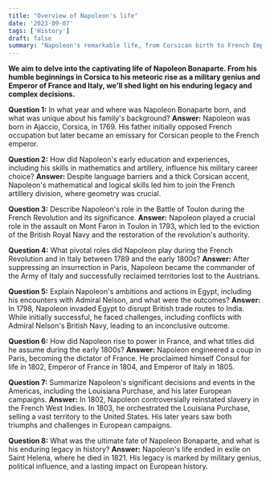 ```yaml
---
title: "Overview of Napoleon's life"
date: '2023-09-07'
tags: ['History']
draft: false
summary: "Napoleon's remarkable life, from Corsican birth to French Emperor, marked by military genius and ambition."
---
```


**We aim to delve into the captivating life of Napoleon Bonaparte. From his humble beginnings in Corsica to his meteoric rise as a military genius and Emperor of France and Italy, we'll shed light on his enduring legacy and complex decisions.**

**Question 1:** In what year and where was Napoleon Bonaparte born, and what was unique about his family's background?
**Answer:** Napoleon was born in Ajaccio, Corsica, in 1769. His father initially opposed French occupation but later became an emissary for Corsican people to the French emperor.

**Question 2:** How did Napoleon's early education and experiences, including his skills in mathematics and artillery, influence his military career choice?
**Answer:** Despite language barriers and a thick Corsican accent, Napoleon's mathematical and logical skills led him to join the French artillery division, where geometry was crucial.

**Question 3:** Describe Napoleon's role in the Battle of Toulon during the French Revolution and its significance.
**Answer:** Napoleon played a crucial role in the assault on Mont Faron in Toulon in 1793, which led to the eviction of the British Royal Navy and the restoration of the revolution's authority.

**Question 4:** What pivotal roles did Napoleon play during the French Revolution and in Italy between 1789 and the early 1800s?
**Answer:** After suppressing an insurrection in Paris, Napoleon became the commander of the Army of Italy and successfully reclaimed territories lost to the Austrians.

**Question 5:** Explain Napoleon's ambitions and actions in Egypt, including his encounters with Admiral Nelson, and what were the outcomes?
**Answer:** In 1798, Napoleon invaded Egypt to disrupt British trade routes to India. While initially successful, he faced challenges, including conflicts with Admiral Nelson's British Navy, leading to an inconclusive outcome.

**Question 6:** How did Napoleon rise to power in France, and what titles did he assume during the early 1800s?
**Answer:** Napoleon engineered a coup in Paris, becoming the dictator of France. He proclaimed himself Consul for life in 1802, Emperor of France in 1804, and Emperor of Italy in 1805.

**Question 7:** Summarize Napoleon's significant decisions and events in the Americas, including the Louisiana Purchase, and his later European campaigns.
**Answer:** In 1802, Napoleon controversially reinstated slavery in the French West Indies. In 1803, he orchestrated the Louisiana Purchase, selling a vast territory to the United States. His later years saw both triumphs and challenges in European campaigns.

**Question 8:** What was the ultimate fate of Napoleon Bonaparte, and what is his enduring legacy in history?
**Answer:** Napoleon's life ended in exile on Saint Helena, where he died in 1821. His legacy is marked by military genius, political influence, and a lasting impact on European history.